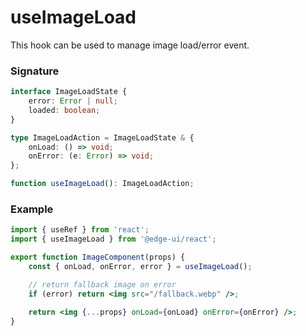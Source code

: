 
<Head>
  <title>useImageLoad | EdgeUI</title>
</Head>

# useImageLoad

This hook can be used to manage image load/error event.

### Signature

```ts
interface ImageLoadState {
    error: Error | null;
    loaded: boolean;
}

type ImageLoadAction = ImageLoadState & {
    onLoad: () => void;
    onError: (e: Error) => void;
};

function useImageLoad(): ImageLoadAction;
```

### Example

```jsx
import { useRef } from 'react';
import { useImageLoad } from '@edge-ui/react';

export function ImageComponent(props) {
    const { onLoad, onError, error } = useImageLoad();

    // return fallback image on error
    if (error) return <img src="/fallback.webp" />;

    return <img {...props} onLoad={onLoad} onError={onError} />;
}
```
